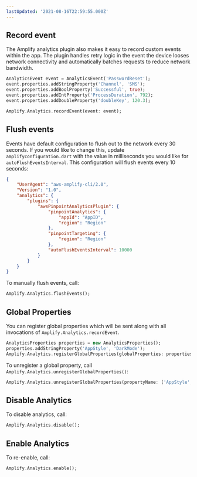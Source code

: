 ```yaml
---
lastUpdated: '2021-08-16T22:59:55.000Z'
---
```

## Record event

The Amplify analytics plugin also makes it easy to record custom events within the app. The plugin handles retry logic in the event the device looses network connectivity and automatically batches requests to reduce network bandwidth.

```dart
AnalyticsEvent event = AnalyticsEvent('PasswordReset');
event.properties.addStringProperty('Channel', 'SMS'); 
event.properties.addBoolProperty('Successful', true);
event.properties.addIntProperty('ProcessDuration', 792); 
event.properties.addDoubleProperty('doubleKey', 120.3);

Amplify.Analytics.recordEvent(event: event);
```

## Flush events

Events have default configuration to flush out to the network every 30 seconds. If you would like to change this, update `amplifyconfiguration.dart` with the value in milliseconds you would like for `autoFlushEventsInterval`. This configuration will flush events every 10 seconds:

```json
{
    "UserAgent": "aws-amplify-cli/2.0",
    "Version": "1.0",
    "analytics": {
        "plugins": {
            "awsPinpointAnalyticsPlugin": {
                "pinpointAnalytics": {
                    "appId": "AppID",
                    "region": "Region"
                },
                "pinpointTargeting": {
                    "region": "Region"
                },
                "autoFlushEventsInterval": 10000
            }
        }
    }
}
```

To manually flush events, call:

```dart
Amplify.Analytics.flushEvents();
```

## Global Properties

You can register global properties which will be sent along with all invocations of `Amplify.Analytics.recordEvent`.

```dart
AnalyticsProperties properties = new AnalyticsProperties();
properties.addStringProperty('AppStyle', 'DarkMode'); 
Amplify.Analytics.registerGlobalProperties(globalProperties: properties);
```

To unregister a global property, call `Amplify.Analytics.unregisterGlobalProperties()`:

```dart
Amplify.Analytics.unregisterGlobalProperties(propertyName: ['AppStyle', 'OtherProperty']);
```

## Disable Analytics

To disable analytics, call:

```dart
Amplify.Analytics.disable();
```

## Enable Analytics

To re-enable, call:

```dart
Amplify.Analytics.enable();
```

